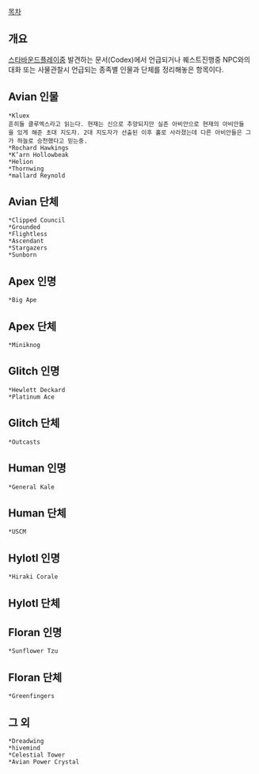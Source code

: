 [[목차]]

== 개요 ==

[[스타바운드]]플레이중 발견하는 문서(Codex)에서 언급되거나 퀘스트진행중 NPC와의 대화 또는 사물관찰시 언급되는 종족별 인물과 단체를 정리해놓은 항목이다.
== Avian 인물 ==

 *Kluex
 흔히들 클루엑스라고 읽는다. 현재는 신으로 추양되지만 실존 아비안으로 현재의 아비안들을 있게 해준 초대 지도자. 2대 지도자가 선출된 이후 홀로 사라졌는데 다른 아비안들은 그가 하늘로 승천했다고 믿는중.
 *Rochard Hawkings
 *K’arn Hollowbeak
 *Helion
 *Thornwing 
 *mallard Reynold

== Avian 단체 ==

 *Clipped Council
 *Grounded
 *Flightless
 *Ascendant
 *Stargazers
 *Sunborn

== Apex 인명 ==

 *Big Ape

== Apex 단체 ==

 *Miniknog

== Glitch 인명 ==

 *Hewlett Deckard
 *Platinum Ace

== Glitch 단체 ==

 *Outcasts

== Human 인명 ==

 *General Kale

== Human 단체 ==

 *USCM

== Hylotl 인명 ==

 *Hiraki Corale

== Hylotl 단체 ==

== Floran 인명 ==

 *Sunflower Tzu 

== Floran 단체 ==

 *Greenfingers


== 그 외 ==

 *Dreadwing
 *hivemind
 *Celestial Tower
 *Avian Power Crystal
